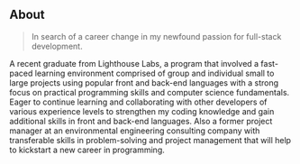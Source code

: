 ## About

> In search of a career change in my newfound passion for full-stack development.

 A recent graduate from Lighthouse Labs, a program that involved a fast-paced learning environment comprised of group and individual small to large projects using popular front and back-end languages with a strong focus on practical programming skills and computer science fundamentals. Eager to continue learning and collaborating with other developers of various experience levels to strengthen my coding knowledge and gain additional skills in front and back-end languages. Also a former project manager at an environmental engineering consulting company with transferable skills in problem-solving and project management that will help to kickstart a new career in programming. 
